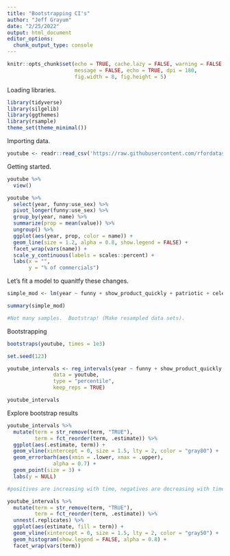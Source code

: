 ```yaml
---
title: "Bootstrapping CI's"
author: "Jeff Grayum"
date: "2/25/2022"
output: html_document
editor_options: 
  chunk_output_type: console
---
```


```r
knitr::opts_chunk$set(echo = TRUE, cache.lazy = FALSE, warning = FALSE,
                      message = FALSE, echo = TRUE, dpi = 180,
                      fig.width = 8, fig.height = 5)
```

Loading libraries.
```r
library(tidyverse)
library(silgelib)
library(ggthemes)
library(rsample)
theme_set(theme_minimal())
```

Importing data.
```r
youtube <- readr::read_csv('https://raw.githubusercontent.com/rfordatascience/tidytuesday/master/data/2021/2021-03-02/youtube.csv')
```

Getting started.
```r
youtube %>%
  view()

youtube %>%
  select(year, funny:use_sex) %>%
  pivot_longer(funny:use_sex) %>%
  group_by(year, name) %>%
  summarize(prop = mean(value)) %>%
  ungroup() %>%
  ggplot(aes(year, prop, color = name)) +
  geom_line(size = 1.2, alpha = 0.8, show.legend = FALSE) +
  facet_wrap(vars(name)) +
  scale_y_continuous(labels = scales::percent) +
  labs(x = "", 
       y = "% of commercials")
```

Let's fit a model to quanitfy these changes.
```r
simple_mod <- lm(year ~ funny + show_product_quickly + patriotic + celebrity + danger + animals + use_sex, data = youtube)

summary(simple_mod)

#Not many samples.  Bootstrap! (Make resampled data sets).
```

Bootstrapping
```r
bootstraps(youtube, times = 1e3)

set.seed(123)

youtube_intervals <- reg_intervals(year ~ funny + show_product_quickly + patriotic + celebrity + danger + animals + use_sex, 
               data = youtube,
               type = "percentile",
               keep_reps = TRUE)

youtube_intervals
```

Explore bootstrap results
```r
youtube_intervals %>%
  mutate(term = str_remove(term, "TRUE"),
         term = fct_reorder(term, .estimate)) %>%
  ggplot(aes(.estimate, term)) +
  geom_vline(xintercept = 0, size = 1.5, lty = 2, color = "gray80") +
  geom_errorbarh(aes(xmin = .lower, xmax = .upper),
               alpha = 0.7) +
  geom_point(size = 3) +
  labs(y = NULL)

#positives are increasing with time, negatives are decreasing with time

youtube_intervals %>%
  mutate(term = str_remove(term, "TRUE"),
         term = fct_reorder(term, .estimate)) %>%
  unnest(.replicates) %>%
  ggplot(aes(estimate, fill = term)) +
  geom_vline(xintercept = 0, size = 1.5, lty = 2, color = "gray50") +
  geom_histogram(show.legend = FALSE, alpha = 0.8) +
  facet_wrap(vars(term))
```

